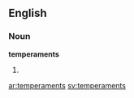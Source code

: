 ==English==

===Noun===
'''temperaments'''

# {{plural of|[[temperament]]}}

[[ar:temperaments]]
[[sv:temperaments]]